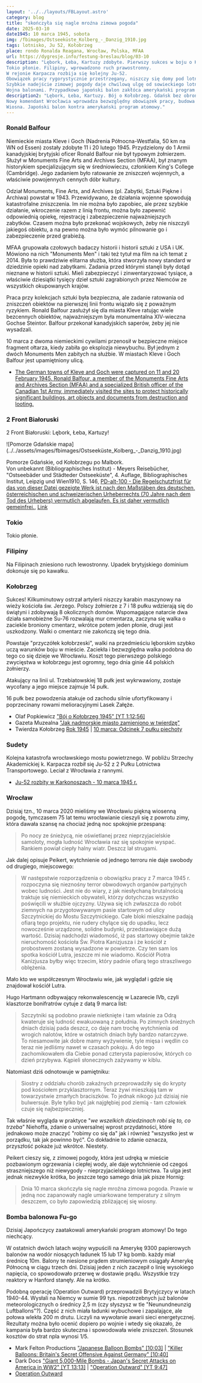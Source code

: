 ```yaml
---
layout: '../../layouts/FBLayout.astro'
category: blog
title: "skończyła się nagle mroźna zimowa pogoda"
date: 2025-03-10
date1945: 10 marca 1945, sobota
img: /fbimages/Ostseeküste_Kolberg_-_Danzig_1910.jpg
tags: lotnisko, Ju 52, Kołobrzeg
place: rondo Ronalda Reagana, Wrocław, Polska, MFAA
url: https://dygresje.info/festung-breslau/blog/03-10
description: "Lębork, Łeba, Kartuzy zdobyte. Pierwszy sukces w boju o Kołobrzeg. Gdańsk zaatakowany.
Tokio płonie. Filipiny, wprowadzono ruch prawostronny.
W rejonie Karpacza rozbija się kolejny Ju-52.
Obowiązek pracy rygorystycznie przestrzegany, niszczy się domy pod lotnisko śródmiejskie.
Szybkie nadejście zimowej pogody daje chwilową ulgę od sowieckiego lotnictwa, tego dnia jednak, równie nagle zaczyna się wiosna.
Wojna balonami. Przypadkowo japoński balon zakłóca amerykański program atomowy."
description2: "Lębork, Łeba, Kartuzy. Bój o Kołobrzeg. Gdańsk bez obrony na przedpolu. Pożar Tokio. Ginie ratujący zabytki historyk sztuki. Ju-52 rozbija się w Karkonoszach.
Nowy komendant Wrocławia wprowadza bezwzględny obowiązek pracy, budowa lotniska śródmiejskiego.
Wiosna. Japoński balon kontra amerykański program atomowy."
---
```



### Ronald Balfour

Niemieckie miasta Kleve i Goch (Nadrenia Północna-Westfalia, 50 km na WN od Essen) zostały zdobyte 11 i 20 lutego 1945. Przydzielony do 1 Armii kanadyjskiej brytyjski oficer Ronald Balfour nie był typowym żołnierzem. Służył w Monuments Fine Arts and Archives Section (MFAA), był znanym historykiem specjalizującym się w średniowieczu, członkiem King's College (Cambridge). Jego zadaniem było ratowanie ze zniszczeń wojennych, a właściwie powojennych cennych dóbr kultury.

Odział Monuments, Fine Arts, and Archives (pl. Zabytki, Sztuki Piękne i Archiwa) powstał w 1943. Przewidywano, że działania wojenne spowodują katastrofalne zniszczenia. Im nie można było zapobiec, ale przez szybkie działanie, wkroczenie razem z linią frontu, można było zapewnić odpowiednią opiekę, rejestrację i zabezpieczenie najważniejszych zabytków. Czasem można było przekonać wojskowych, żeby nie niszczyli jakiegoś obiektu, a na pewno można było wymóc pilnowanie go i zabezpieczenie przed grabieżą.

MFAA grupowała czołowych badaczy historii i historii sztuki z USA i UK. Mówiono na nich "Monuments Men" i taki też tytuł ma film na ich temat z 2014. Była to prawdziwie elitarna służba, która stworzyła nowy standard w dziedzinie opieki nad zabytkami. Zadania przed którymi stanęli były dotąd nieznane w historii sztuki. Mieli zabezpieczyć i zinwentaryzować tysiące, a właściwie dziesiątki tysięcy dzieł sztuki zagrabionych przez Niemców ze wszystkich okupowanych krajów.

Praca przy kolekcjach sztuki była bezpieczna, ale zadanie ratowania od zniszczeń obiektów na pierwszej linii frontu wiązało się z poważnym ryzykiem. Ronald Balfour zasłużył się dla miasta Kleve ratując wiele bezcennych obiektów, najważniejszym była monumentalna XIV-wieczna Gochse Steintor. Balfour przekonał kanadyjskich saperów, żeby jej nie wysadzali.

10 marca z dwoma niemieckimi cywilami przenosił w bezpieczne miejsce fragment ołtarza, kiedy zabiła go eksplozja niewybuchu. Był jednym z dwóch Monuments Men zabitych na służbie. W miastach Kleve i Goch Balfour jest upamiętniony ulicą.

- [The German towns of Kleve and Goch were captured on 11 and 20 February 1945. Ronald Balfour, a member of the Monuments Fine Arts and Archives Section (MFAA) and a specialized British officer of the Canadian 1st Army, immediately visited the sites to protect historically significant buildings, art objects and documents from destruction and looting. ](https://www.facebook.com/joelstoppelsbftours/posts/3102590156676930)

### 2 Front Białoruski

2 Front Białoruski: Lębork, Łeba, Kartuzy!

<FBBoxImageWrapper>
![Pomorze Gdańskie mapa](../../assets/images/fbimages/Ostseeküste_Kolberg_-_Danzig_1910.jpg)

Pomorze Gdańskie, od Kołobrzegu po Malbork.<br />
Von unbekannt (Bibliographisches Institut) - Meyers Reisebücher, "Ostseebäder und Städteder Ostseeküste", 4. Auflage, Bibliographisches Institut, Leipzig und Wien1910, S. 146, [PD-alt-100 - Die Regelschutzfrist für das von dieser Datei gezeigte Werk ist nach den Maßstäben des deutschen, österreichischen und schweizerischen Urheberrechts (70 Jahre nach dem Tod des Urhebers) vermutlich abgelaufen. Es ist daher vermutlich gemeinfrei.](https://de.wikipedia.org/wiki/Datei:Ostseek%C3%BCste_Kolberg_-_Danzig_1910.jpg), [Link](https://de.wikipedia.org/w/index.php?curid=6741731)
</FBBoxImageWrapper>

### Tokio

Tokio płonie.

### Filipiny

Na Filipinach zniesiono ruch lewostronny. Upadek brytyjskiego dominium dokonuje się po kawałku.

### Kołobrzeg

Sukces! Kilkuminutowy ostrzał artylerii niszczy karabin maszynowy na wieży kościoła św. Jerzego. Polscy żołnierze z 7 i 18 pułku wdzierają się do świątyni i zdobywają 8 okolicznych domów. Wspomagające natarcie dwa działa samobieżne Su-76 rozwalają mur cmentarza, zaczyna się walka o zaciekle broniony cmentarz, wkrótce potem jeden płonie, drugi jest uszkodzony. Walki o cmentarz nie zakończą się tego dnia.

Powstaje "przyczółek kołobrzeski", walki na przedmieściu lęborskim szybko uczą warunków boju w mieście. Zaciekła i bezwzględna walka podobna do tego co się dzieje we Wrocławiu. Koszt tego pierwszego polskiego zwycięstwa w kołobrzegu jest ogromny, tego dnia ginie 44 polskich żołnierzy.

Atakujący na linii ul. Trzebiatowskiej 18 pułk jest wykrwawiony, zostaje wycofany a jego miejsce zajmuje 14 pułk.

16 pułk bez powodzenia atakuje od zachodu silnie ufortyfikowany i poprzecinany rowami melioracyjnymi Lasek Załęże. 

- Olaf Popkiewicz ["Bój o Kołobrzeg 1945" [YT 1:12:56]](https://www.youtube.com/watch?v=FRcRu3hCS4c)
- Gazeta Muzealna ["Jak nadmorskie miasto zamieniono w twierdzę"](http://www.gazetamuzealna.kolobrzeg.pl/lato-czerwiec-2019/jak-nadmorskie-miasto-zamieniono-w-twierdze/)
- Twierdza Kołobrzeg [Rok 1945](https://twierdzakolobrzeg.pl/twierdza/rok-1945) | [10 marca: Odcinek 7 pułku piechoty](https://twierdzakolobrzeg.pl/twierdza/rok-1945/196-10-marca-odcinek-7-pulku-piechoty)

### Sudety

Kolejna katastrofa wrocławskiego mostu powietrznego. W pobliżu Strzechy Akademickiej k. Karpacza rozbił się Ju-52 z 2 Pułku Lotnictwa Transportowego. Leciał z Wrocławia z rannymi.

- [Ju-52 rozbity w Karkonoszach - 10 marca 1945 r.](https://www.facebook.com/bobr1945/posts/ju-52-rozbity-w-karkonoszach-10-marca-1945-rw-dniu-10-marca-1945-roku-w-rejonie-/3472460359534269/)

### Wrocław

Dzisiaj tzn., 10 marca 2020 mieliśmy we Wrocławiu piękną wiosenną pogodę, tymczasem 75 lat temu wrocławianie cieszyli się z powrotu zimy, która dawała szansę na chociaż jedną noc spokojnie przespaną:

>Po nocy ze śnieżycą, nie oświetlanej przez nieprzyjacielskie samoloty, mogła ludność Wrocławia raz się spokojnie wyspać. Rankiem powiał ciepły halny wiatr. Deszcz lał strugami.

Jak dalej opisuje Peikert, wytchnienie od jednego terroru nie daje swobody od drugiego, miejscowego:

>W następstwie rozporządzenia o obowiązku pracy z 7 marca 1945 r. rozpoczyna się nieznośny terror obwodowych organów partyjnych wobec ludności. Jest nie do wiary, z jak niesłychaną brutalnością traktuje się niemieckich obywateli, którzy dotychczas wszystko poświęcili w służbie ojczyzny. Używa się ich zwłaszcza do robót ziemnych na przygotowywanym pasie startowym od ulicy Szczytnickiej do Mostu Szczytnickiego. Całe bloki mieszkalne padają ofiarą tego projektu, nie rudery chylące się do upadku, lecz nowocześnie urządzone, solidne budynki, przedstawiające dużą wartość. Dzisiaj nadchodzi wiadomość, iż pas startowy obejmie także nieruchomość kościoła Św. Piotra Kanizjusza i że kościół z probostwem zostaną wysadzone w powietrze. Czy ten sam los spotka kościół Lutra, jeszcze mi nie wiadomo. Kościół Piotra Kanizjusza byłby więc trzecim, który padnie ofiarą tego straszliwego oblężenia.

Mało kto we współczesnym Wrocławiu wie, jak wyglądał i gdzie się znajdował kościół Lutra.

Hugo Hartmann odbywający rekonwalescencję w Lazarecie IVb, czyli klasztorze bonifratrów cytuje z datą 9 marca list:
>Szczytniki są podobno prawie nietknięte i tam właśnie za Odrą kwateruje się ludność ewakuowaną z południa. Po zimnych śnieżnych dniach dzisiaj pada deszcz, co daje nam trochę wytchnienia od wrogich nalotów, które w ostatnich dniach były bardzo natarczywe. To niesamowite jak dobre mamy wyżywienie, tyle mięsa i wędlin co teraz nie jedliśmy nawet w czasach pokoju. A do tego zachomikowałem dla Ciebie ponad czterysta papierosów, których co dzień przybywa. Kąpieli słonecznych zażywamy w kiblu.

Natomiast dziś odnotowuje w pamiętniku:

>Siostry z oddziału chorób zakaźnych przeprowadziły się do krypty pod kościołem przyklasztornym. Teraz żywi mieszkają tam w towarzystwie zmarłych braciszków. To jednak nikogo już dzisiaj nie bulwersuje. Byle tylko być jak najgłębiej pod ziemią - tam człowiek czuje się najbezpieczniej.

Tak właśnie wygląda w praktyce "*we wszelkich dziedzinach robi się to, co trzeba*" Niehoffa, zdanie o uniwersalnej wprost przydatności, które jednakowo może znaczyć "robimy co się da" jak i również "wszystko jest w porządku, tak jak powinno być". Co dokładnie to zdanie oznacza, przyszłość pokaże już wkrótce. Niestety.

Peikert cieszy się, z zimowej pogody, która jest udręką w mieście pozbawionym ogrzewania i ciepłej wody, ale daje wytchnienie od czegoś straszniejszego niż niewygody - nieprzyjacielskiego lotnictwa. Ta ulga jest jednak niezwykle krótka, bo jeszcze tego samego dnia jak pisze Hornig:
>Dnia 10 marca skończyła się nagle mroźna zimowa pogoda. Prawie w jedną noc zapanowały nagle umiarkowane temperatury z silnym deszczem, co było zapowiedzią zbliżającej się wiosny.

### Bomba balonowa Fu-go

Dzisiaj Japończycy zaatakowali amerykański program atomowy! Do tego niechcący.

W ostatnich dwóch latach wojny wypuścili na Amerykę 9300 papierowych balonów na wodór niosących ładunek 15 lub 17 kg bomb. każdy miał średnicę 10m. Balony te niesione prądem strumieniowym osiągały Amerykę Północną w ciągu trzech dni. Dzisiaj jeden z nich zaczepił o linię wysokiego napięcia, co spowodowało przerwę w dostawie prądu. Wszystkie trzy reaktory w Hanford stanęły. Ale na krótko.

Podobną operację (Operation Outward) przeprowadzili Brytyjczycy w latach 1940-44. Wysłali na Niemcy w sumie 99 tys. niepotrzebnych już balonów meteorologicznych o średnicy 2,5 m (czy słyszysz w tle "Neunundneunzig Luftballons"?). Część z nich miała ładunki wybuchowe i zapalające, ale połowa wlekła 200 m drutu. Liczyli na wywołanie awarii sieci energetycznej. Rezultaty można było ocenić dopiero po wojnie i wtedy się okazało, że kampania była bardzo skuteczna i spowodowała wiele zniszczeń. Stosunek kosztów do strat npla wynosi 1/5.

- Mark Felton Productions ["Japanese Balloon Bombs" [10:03]](https://www.youtube.com/watch?v=i8HrqNqXtTQ) | ["Killer Balloons: Britain's Secret Offensive Against Germany" [10:40]](https://www.youtube.com/watch?v=ioshB6dhe-0)
- Dark Docs ["Giant 5,000-Mile Bombs - Japan's Secret Attacks on America in WW2" [YT 13:13]](https://www.youtube.com/watch?v=1Sg6YhcZNsc) | ["Operation Outward" [YT 9:47]](https://www.youtube.com/watch?v=WZuwbOtIx-w)
- [Operation Outward](https://en.wikipedia.org/wiki/Operation_Outward)
